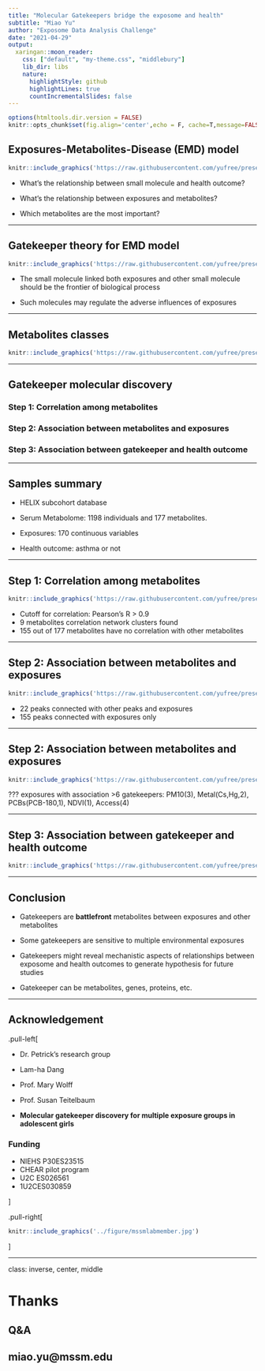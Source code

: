 ```yaml
---
title: "Molecular Gatekeepers bridge the exposome and health"
subtitle: "Miao Yu"
author: "Exposome Data Analysis Challenge"
date: "2021-04-29"
output:
  xaringan::moon_reader:
    css: ["default", "my-theme.css", "middlebury"]
    lib_dir: libs
    nature:
      highlightStyle: github
      highlightLines: true
      countIncrementalSlides: false
---
```


```r
options(htmltools.dir.version = FALSE)
knitr::opts_chunk$set(fig.align='center',echo = F, cache=T,message=FALSE,warning=FALSE,comment=NA)
```

## Exposures-Metabolites-Disease (EMD) model

```r
knitr::include_graphics('https://raw.githubusercontent.com/yufree/presentation/gh-pages/figure/EMD.png')
```

- What's the relationship between small molecule and health outcome?

- What's the relationship between exposures and metabolites?

- Which metabolites are the most important?

---

## Gatekeeper theory for EMD model

```r
knitr::include_graphics('https://raw.githubusercontent.com/yufree/presentation/gh-pages/figure/EMDG.png')
```

- The small molecule linked both exposures and other small molecule should be the frontier of biological process

- Such molecules may regulate the adverse influences of exposures

---

## Metabolites classes

```r
knitr::include_graphics('https://raw.githubusercontent.com/yufree/presentation/gh-pages/figure/gkc.png')
```

---

## Gatekeeper molecular discovery

### Step 1: Correlation among metabolites

### Step 2: Association between metabolites and exposures

### Step 3: Association between gatekeeper and health outcome

---

## Samples summary

- HELIX subcohort database

- Serum Metabolome: 1198 individuals and 177 metabolites. 

- Exposures: 170 continuous variables

- Health outcome: asthma or not

---

## Step 1: Correlation among metabolites

```r
knitr::include_graphics('https://raw.githubusercontent.com/yufree/presentation/gh-pages/figure/mnec.png')
```

- Cutoff for correlation: Pearson's R > 0.9
- 9 metabolites correlation network clusters found
- 155 out of 177 metabolites have no correlation with other metabolites

---

## Step 2: Association between metabolites and exposures

```r
knitr::include_graphics('https://raw.githubusercontent.com/yufree/presentation/gh-pages/figure/menec.png')
```

- 22 peaks connected with other peaks and exposures
- 155 peaks connected with exposures only

---

## Step 2: Association between metabolites and exposures

```r
knitr::include_graphics('https://raw.githubusercontent.com/yufree/presentation/gh-pages/figure/upset.png')
```

???
exposures with association >6 gatekeepers: PM10(3), Metal(Cs,Hg,2), PCBs(PCB-180,1), NDVI(1), Access(4)

---

## Step 3: Association between gatekeeper and health outcome

```r
knitr::include_graphics('https://raw.githubusercontent.com/yufree/presentation/gh-pages/figure/gka.png')
```

---

## Conclusion

- Gatekeepers are **battlefront** metabolites between exposures and other metabolites

- Some gatekeepers are sensitive to multiple environmental exposures

- Gatekeepers might reveal mechanistic aspects of relationships between exposome and health outcomes to generate hypothesis for future studies

- Gatekeeper can be metabolites, genes, proteins, etc.

---

## Acknowledgement

.pull-left[

- Dr. Petrick's research group

- Lam-ha Dang

- Prof. Mary Wolff

- Prof. Susan Teitelbaum

- **Molecular gatekeeper discovery for multiple exposure groups in adolescent girls** 

### Funding

- NIEHS P30ES23515
- CHEAR pilot program
- U2C ES026561
- 1U2CES030859

]


.pull-right[

```r
knitr::include_graphics('../figure/mssmlabmember.jpg')
```

]

---

class: inverse, center, middle

# Thanks 

## Q&A

## miao.yu@mssm.edu
